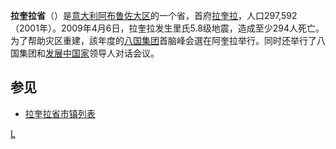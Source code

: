 {{Unreferenced|time=2019-01-25T11:44:47+00:00}}
{{Infobox_ProvinceIT |
  fullname              = Provincia dell'Aquila|
  name                  = |
  image_map             = L'Aquila in Italy.svg|
  coatofarms            = |
  region                = [[阿布鲁佐大区|阿布鲁佐大区]] |
  capital               = [[拉奎拉|拉奎拉]] |
  commune               = 108 |
  area                  = 5,034|
  population_as_of      = 2001年|
  population            = 297,592|
  populationdensity     = 59 |
  vehicle               = AQ|
  postal_code           = <small>67100, 67010, 67012, 67013, 67014, 67015, 67017, 67019, 67020, 67021, 67022, 67023, 67024, 67025, 67026, 67027, 67028, 67029, 67030, 67031, 67032, 67033, 67034, 67035, 67036, 67037, 67038, 67039, 67040, 67041, 67043, 67044, 67045, 67046, 67047, 67048, 67049, 67050, 67051, 67052, 67053, 67054, 67055, 67056, 67057, 67058, 67059, 67060, 67061, 67062, 67063, 67064, 67066, 67067, 67068, 67069</small>|
  telephone_prefix      = 0862, 0863, 0864|
  ISTAT                 = 066|
  president             = Stefania Pezzopane |
}}
'''拉奎拉省'''（{{lang-it|Provincia dell'Aquila}}）是[[意大利|意大利]][[阿布鲁佐大区|阿布鲁佐大区]]的一个省，首府[[拉奎拉|拉奎拉]]，人口297,592（2001年）。2009年4月6日，拉奎拉发生里氏5.8级地震，造成至少294人死亡。为了帮助灾区重建，該年度的[[八国集团|八国集团]]首脑峰会選在阿奎拉举行。同时还举行了八国集团和[[发展中国家|发展中国家]]领导人对话会议。

== 参见 ==
* [[拉奎拉省市镇列表|拉奎拉省市镇列表]]

{{Abruzzo}}
{{拉奎拉省市鎮}}
{{Authority control}}

[[Category:意大利省份|L]]